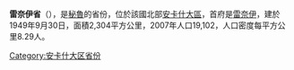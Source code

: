 '''雷奈伊省'''（{{lang-es|Provincia de Recuay}}），是[[秘魯|秘魯]]的省份，位於該國北部[[安卡什大區|安卡什大區]]，首府是[[雷奈伊|雷奈伊]]，建於1949年9月30日，面積2,304平方公里，2007年人口19,102，人口密度每平方公里8.29人。

{{coord|9.723429|S|77.457215|W|type:adm2nd_source:itwiki|display=title}}

{{秘魯省份|state=collapsed}}
{{秘鲁行政区划小作品}}
[[Category:安卡什大区省份|Category:安卡什大区省份]]